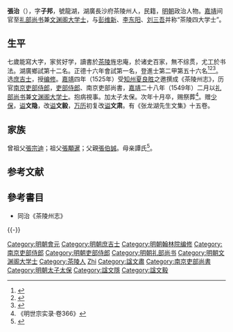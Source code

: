 {{明清人物信息框
| 姓名 = 張治
| 原名 =
| 圖片名稱= 
| 圖片大小 =
| 圖片說明 = 
| 最高職務 = 太子太保禮部尚書兼文淵閣大學士
| 國家 = 大明 
| 爵位 =
| 籍貫 = 湖廣長沙府茶陵州
| 族裔 = 
| 旗籍 = 
| 字號 = 字子邦，號龍湖
| 諡號 = 文隐，改文毅，万历初复改文肃
| 出生日期 = 生年不詳
| 出生地點 =
| 逝世日期 = 嘉靖二十九年（1550年）
| 逝世地點 =
| 墓葬 =
| 配偶 = 
| 親屬 = 
| 出身 =
* 正德十六年辛巳科進士出身
| 經歷 =
| 著作 =  
}}
'''張治'''（{{bd|？||1550年|catIdx=Z}}），字'''子邦'''，號龍湖，湖廣長沙府茶陵州人，民籍，[[明朝|明朝]]政治人物。[[嘉靖|嘉靖]]间官至[[礼部尚书|礼部尚书]]兼[[文渊阁|文渊阁]][[大学士|大学士]]，与[[彭维新|彭维新]]、[[李东阳|李东阳]]、[[刘三吾|刘三吾]]并称“茶陵四大学士”。

== 生平 ==
七歲能寫大字，家贫好学，讀書於[[茶陵|茶陵]]旌忠庵，於诸史百家，無不综贯，尤工於书法。湖廣鄉試第十二名。正德十六年會試第一名，登進士第二甲第五十六名<ref>{{Cite book|title=《皇明贡举考》卷五|last=（明）[[张朝瑞|张朝瑞]]|first=|publisher=《续修四库全书》史部第828册|year=|isbn=|location=|pages=}}</ref><ref>{{Cite book|title=贡举志五种 上|last=鲁小俊，江俊伟著|first=|publisher=武汉：武汉大学出版社|year=2009|isbn=978-7-307-07043-1|location=|pages=}}</ref><ref>{{Cite book|title=近代中国史料丛刊续辑 785-790 明清进士题名录索引 1-6|last=朱保炯，谢沛霖|first=|publisher=文海出版社|year=1981|isbn=|location=台湾}}</ref>。选[[庶吉士|庶吉士]]，授[[编修|编修]]。[[嘉靖|嘉靖]]四年（1525年）受[[知州|知州]][[夏良胜|夏良胜]]之邀撰成《茶陵州志》，历官[[南京|南京]][[吏部侍郎|吏部侍郎]]，[[吏部侍郎|吏部侍郎]]、南京吏部尚書，[[嘉靖|嘉靖]]二十八年（1549年）二月以[[礼部尚书|礼部尚书]]兼[[文渊阁|文渊阁]][[大学士|大学士]]。抱病視事。加太子太保。次年十月卒，赐祭葬<ref>《明世宗实录·卷366》</ref>。赠[[少保|少保]]，[[谥|谥]]'''文隐'''，改[[谥|谥]]'''文毅'''，[[万历|万历]]初复改[[谥|谥]]'''文肃'''。有《张龙湖先生文集》十五卷。

==家族==
曾祖父[[張宗迪|張宗迪]]；祖父[[張顒暹|張顒暹]]；父親[[張伯誠|張伯誠]]。母亲譚氏<ref>{{Cite book|title=天一阁藏明代科举录选刊 登科录 点校本|last=龚延明主编|first=|publisher=宁波出版社|year=2016|isbn=978-7-5526-2320-8|location=宁波|pages=|quote=《天一閣藏明代科舉錄選刊.登科錄》之《正德十六年辛巳科進士登科錄》}}</ref>。

==参考文献==
{{reflist}}

== 參考書目 ==
*同治《茶陵州志》

{{-}}
{{並稱|楚中三才|[[童承敍|童承敍]] - '''張　治''' - [[廖道南|廖道南]]}}
{{正德十六年辛巳科殿試金榜}}

{{DEFAULTSORT:Zhang張}}
[[Category:明朝會元|Category:明朝會元]]
[[Category:明朝庶吉士|Category:明朝庶吉士]]
[[Category:明朝翰林院编修|Category:明朝翰林院编修]]
[[Category:南京吏部侍郎|Category:南京吏部侍郎]]
[[Category:明朝吏部侍郎|Category:明朝吏部侍郎]]
[[Category:明朝礼部尚书|Category:明朝礼部尚书]]
[[Category:明朝文渊阁大学士|Category:明朝文渊阁大学士]]
[[Category:茶陵人|Category:茶陵人]]
[[Category:張姓|Zhi]]
[[Category:諡文肅|Category:諡文肅]]
[[Category:南京吏部尚書|Category:南京吏部尚書]]
[[Category:明朝太子太保|Category:明朝太子太保]]
[[Category:諡文隱|Category:諡文隱]]
[[Category:諡文毅|Category:諡文毅]]
